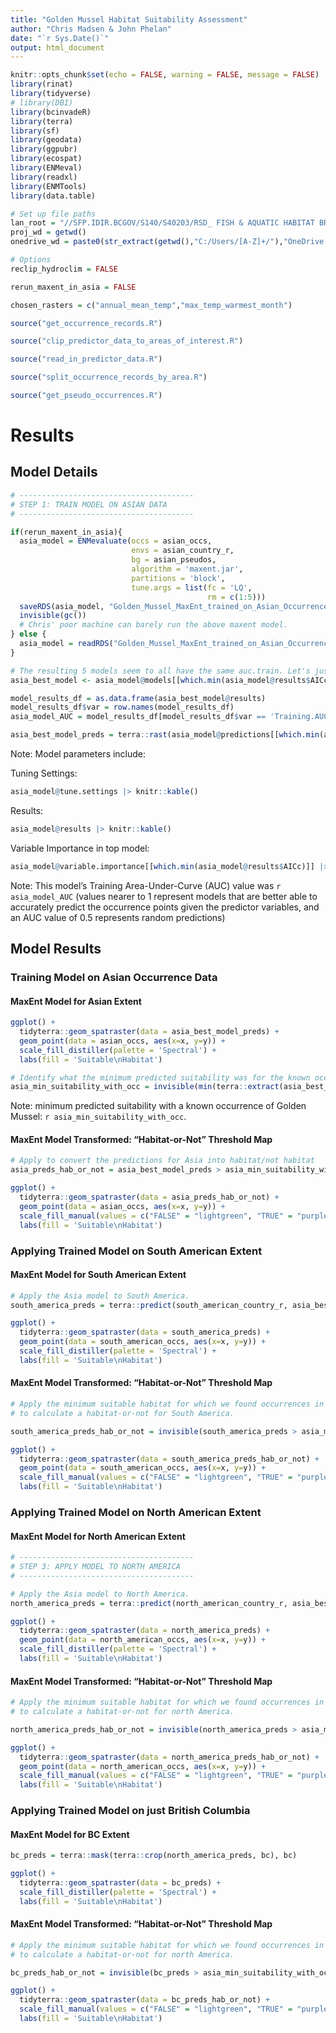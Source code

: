 ```yaml
---
title: "Golden Mussel Habitat Suitability Assessment"
author: "Chris Madsen & John Phelan"
date: "`r Sys.Date()`"
output: html_document
---
```


```r
knitr::opts_chunk$set(echo = FALSE, warning = FALSE, message = FALSE)
library(rinat)
library(tidyverse)
# library(DBI)
library(bcinvadeR)
library(terra)
library(sf)
library(geodata)
library(ggpubr)
library(ecospat)
library(ENMeval)
library(readxl)
library(ENMTools)
library(data.table)

# Set up file paths
lan_root = "//SFP.IDIR.BCGOV/S140/S40203/RSD_ FISH & AQUATIC HABITAT BRANCH/General/"
proj_wd = getwd()
onedrive_wd = paste0(str_extract(getwd(),"C:/Users/[A-Z]+/"),"OneDrive - Government of BC/data/")

# Options
reclip_hydroclim = FALSE

rerun_maxent_in_asia = FALSE

chosen_rasters = c("annual_mean_temp","max_temp_warmest_month")

source("get_occurrence_records.R")

source("clip_predictor_data_to_areas_of_interest.R")

source("read_in_predictor_data.R")

source("split_occurrence_records_by_area.R")

source("get_pseudo_occurrences.R")

```

# Results {.tabset}

## Model Details 

```r

# ---------------------------------------
# STEP 1: TRAIN MODEL ON ASIAN DATA
# ---------------------------------------

if(rerun_maxent_in_asia){
  asia_model = ENMevaluate(occs = asian_occs,
                           envs = asian_country_r,
                           bg = asian_pseudos,
                           algorithm = 'maxent.jar',
                           partitions = 'block',
                           tune.args = list(fc = 'LQ',
                                            rm = c(1:5)))
  saveRDS(asia_model, "Golden_Mussel_MaxEnt_trained_on_Asian_Occurrences.rds")
  invisible(gc())
  # Chris' poor machine can barely run the above maxent model.
} else {
  asia_model = readRDS("Golden_Mussel_MaxEnt_trained_on_Asian_Occurrences.rds")
}

# The resulting 5 models seem to all have the same auc.train. Let's just use the first one.
asia_best_model <- asia_model@models[[which.min(asia_model@results$AICc)]]

model_results_df = as.data.frame(asia_best_model@results)
model_results_df$var = row.names(model_results_df)
asia_model_AUC = model_results_df[model_results_df$var == 'Training.AUC',]$V1

asia_best_model_preds = terra::rast(asia_model@predictions[[which.min(asia_model@results$AICc)]])
```

Note: Model parameters include:

Tuning Settings:
```r
asia_model@tune.settings |> knitr::kable()
```

Results:
```r
asia_model@results |> knitr::kable()
```

Variable Importance in top model:
```r
asia_model@variable.importance[[which.min(asia_model@results$AICc)]] |> knitr::kable()
```

Note: This model's Training Area-Under-Curve (AUC) value was `r asia_model_AUC` (values nearer to 1 represent models that are better able to accurately predict the occurrence points given the predictor variables, and an AUC value of 0.5 represents random predictions)

## Model Results

### Training Model on Asian Occurrence Data {.tabset}



#### MaxEnt Model for Asian Extent

```r
ggplot() + 
  tidyterra::geom_spatraster(data = asia_best_model_preds) + 
  geom_point(data = asian_occs, aes(x=x, y=y)) + 
  scale_fill_distiller(palette = 'Spectral') + 
  labs(fill = 'Suitable\nHabitat')
```

```r
# Identify what the minimum predicted suitability was for the known occurrence points.
asia_min_suitability_with_occ = invisible(min(terra::extract(asia_best_model_preds, asian_occs), na.rm=T))
```

Note: minimum predicted suitability with a known occurrence of Golden Mussel: `r asia_min_suitability_with_occ`.

#### MaxEnt Model Transformed: "Habitat-or-Not" Threshold Map
```r
# Apply to convert the predictions for Asia into habitat/not habitat
asia_preds_hab_or_not = asia_best_model_preds > asia_min_suitability_with_occ

ggplot() + 
  tidyterra::geom_spatraster(data = asia_preds_hab_or_not) + 
  geom_point(data = asian_occs, aes(x=x, y=y)) + 
  scale_fill_manual(values = c("FALSE" = "lightgreen", "TRUE" = "purple"), na.value = 'transparent') +
  labs(fill = 'Suitable\nHabitat')
```

### Applying Trained Model on South American Extent {.tabset}

#### MaxEnt Model for South American Extent

```r
# Apply the Asia model to South America.
south_america_preds = terra::predict(south_american_country_r, asia_best_model, type = "response", na.rm=T)

ggplot() + 
  tidyterra::geom_spatraster(data = south_america_preds) + 
  geom_point(data = south_american_occs, aes(x=x, y=y)) + 
  scale_fill_distiller(palette = 'Spectral') + 
  labs(fill = 'Suitable\nHabitat')
```

#### MaxEnt Model Transformed: "Habitat-or-Not" Threshold Map

```r
# Apply the minimum suitable habitat for which we found occurrences in asia,
# to calculate a habitat-or-not for South America.

south_america_preds_hab_or_not = invisible(south_america_preds > asia_min_suitability_with_occ)

ggplot() + 
  tidyterra::geom_spatraster(data = south_america_preds_hab_or_not) + 
  geom_point(data = south_american_occs, aes(x=x, y=y)) + 
  scale_fill_manual(values = c("FALSE" = "lightgreen", "TRUE" = "purple"), na.value = 'transparent') +
  labs(fill = 'Suitable\nHabitat')
```

### Applying Trained Model on North American Extent {.tabset}

#### MaxEnt Model for North American Extent

```r
# ---------------------------------------
# STEP 3: APPLY MODEL TO NORTH AMERICA
# ---------------------------------------

# Apply the Asia model to North America.
north_america_preds = terra::predict(north_american_country_r, asia_best_model, type = "response", na.rm=T)

ggplot() + 
  tidyterra::geom_spatraster(data = north_america_preds) + 
  geom_point(data = north_american_occs, aes(x=x, y=y)) + 
  scale_fill_distiller(palette = 'Spectral') + 
  labs(fill = 'Suitable\nHabitat')
```

#### MaxEnt Model Transformed: "Habitat-or-Not" Threshold Map

```r
# Apply the minimum suitable habitat for which we found occurrences in asia,
# to calculate a habitat-or-not for north America.

north_america_preds_hab_or_not = invisible(north_america_preds > asia_min_suitability_with_occ)

ggplot() + 
  tidyterra::geom_spatraster(data = north_america_preds_hab_or_not) + 
  geom_point(data = north_american_occs, aes(x=x, y=y)) + 
  scale_fill_manual(values = c("FALSE" = "lightgreen", "TRUE" = "purple"), na.value = 'transparent') +
  labs(fill = 'Suitable\nHabitat')

```

### Applying Trained Model on just British Columbia {.tabset}

#### MaxEnt Model for BC Extent

```r
bc_preds = terra::mask(terra::crop(north_america_preds, bc), bc)

ggplot() + 
  tidyterra::geom_spatraster(data = bc_preds) + 
  scale_fill_distiller(palette = 'Spectral') + 
  labs(fill = 'Suitable\nHabitat')
```

#### MaxEnt Model Transformed: "Habitat-or-Not" Threshold Map

```r
# Apply the minimum suitable habitat for which we found occurrences in asia,
# to calculate a habitat-or-not for north America.

bc_preds_hab_or_not = invisible(bc_preds > asia_min_suitability_with_occ)

ggplot() + 
  tidyterra::geom_spatraster(data = bc_preds_hab_or_not) + 
  scale_fill_manual(values = c("FALSE" = "lightgreen", "TRUE" = "purple"), na.value = 'transparent') +
  labs(fill = 'Suitable\nHabitat')

```
